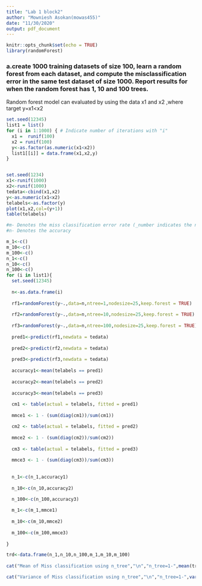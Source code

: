 ```yaml
---
title: "Lab 1 block2"
author: "Mowniesh Asokan(mowas455)"
date: "11/30/2020"
output: pdf_document
---
```


```r
knitr::opts_chunk$set(echo = TRUE)
library(randomForest)
```

### a.create 1000 training datasets of size 100, learn a random forest from each dataset, and compute the misclassification error in the same test dataset of size 1000. Report results for when the random forest has 1, 10 and 100 trees.

Random forest model can evaluated by using the data x1 and x2 ,where target y=x1<x2 
```r

set.seed(12345)
list1 = list()
for (i in 1:1000) { # Indicate number of iterations with "i"
  x1 =  runif(100)
  x2 = runif(100)
  y<-as.factor(as.numeric(x1<x2))
  list1[[i]] = data.frame(x1,x2,y)
}


set.seed(1234)
x1<-runif(1000)
x2<-runif(1000)
tedata<-cbind(x1,x2)
y<-as.numeric(x1<x2)
telabels<-as.factor(y)
plot(x1,x2,col=(y+1))
table(telabels)
```
```r
#m- Denotes the miss classification error rate (_number indicates the number of trees)
#n- Denotes the accuracy

m_1<-c()
m_10<-c()
m_100<-c()
n_1<-c()
n_10<-c()
n_100<-c()
for (i in list1){
  set.seed(12345)
  
  n<-as.data.frame(i)
  
  rf1=randomForest(y~.,data=n,ntree=1,nodesize=25,keep.forest = TRUE)
  
  rf2=randomForest(y~.,data=n,ntree=10,nodesize=25,keep.forest = TRUE)
  
  rf3=randomForest(y~.,data=n,ntree=100,nodesize=25,keep.forest = TRUE)
  
  pred1<-predict(rf1,newdata = tedata)
  
  pred2<-predict(rf2,newdata = tedata)
  
  pred3<-predict(rf3,newdata = tedata)
  
  accuracy1<-mean(telabels == pred1)
  
  accuracy2<-mean(telabels == pred2)
  
  accuracy3<-mean(telabels == pred3)
  
  cm1 <- table(actual = telabels, fitted = pred1)
  
  mmce1 <- 1 - (sum(diag(cm1))/sum(cm1))

  cm2 <- table(actual = telabels, fitted = pred2)
  
  mmce2 <- 1 - (sum(diag(cm2))/sum(cm2))
  
  cm3 <- table(actual = telabels, fitted = pred3)
  
  mmce3 <- 1 - (sum(diag(cm3))/sum(cm3))
  
  
  n_1<-c(n_1,accuracy1)
  
  n_10<-c(n_10,accuracy2)
  
  n_100<-c(n_100,accuracy3)

  m_1<-c(m_1,mmce1)
  
  m_10<-c(m_10,mmce2)
  
  m_100<-c(m_100,mmce3)
  
}

trd<-data.frame(n_1,n_10,n_100,m_1,m_10,m_100)
 
cat("Mean of Miss classification using n_tree","\n","n_tree=1-",mean(trd$m_1),"\n","n_tree=10-",mean(trd$m_10),"\n","n_tree=100-",mean(trd$m_100),"\n")

cat("Variance of Miss classification using n_tree","\n","n_tree=1-",var(trd$m_1),"\n","n_tree=10-",var(trd$m_10),"\n","n_tree=100-",var(trd$m_100),"\n")

```